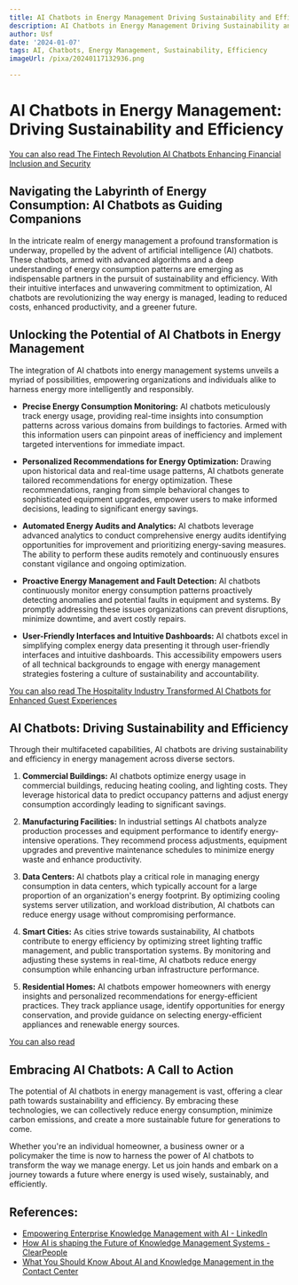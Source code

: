 ```yaml
---
title: AI Chatbots in Energy Management Driving Sustainability and Efficiency
description: AI Chatbots in Energy Management Driving Sustainability and Efficiency
author: Usf
date: '2024-01-07'
tags: AI, Chatbots, Energy Management, Sustainability, Efficiency
imageUrl: /pixa/20240117132936.png

---
```

# AI Chatbots in Energy Management: Driving Sustainability and Efficiency

[You can also read The Fintech Revolution AI Chatbots Enhancing Financial Inclusion and Security](The%20Fintech%20Revolution%20AI%20Chatbots%20Enhancing%20Financial%20Inclusion%20and%20Security)


## Navigating the Labyrinth of Energy  Consumption: AI Chatbots as Guiding  Companions

In the intricate realm of energy management a profound transformation is underway,  propelled by  the advent of artificial  intelligence  (AI)  chatbots. These chatbots, armed with  advanced algorithms and a deep understanding  of energy consumption patterns are emerging as indispensable partners in the  pursuit of sustainability and efficiency. With their intuitive interfaces and unwavering commitment to optimization, AI  chatbots are revolutionizing the way energy  is managed, leading to reduced costs, enhanced productivity, and a greener future.

## Unlocking the Potential  of AI Chatbots in Energy Management

The  integration of AI chatbots  into energy management systems unveils a myriad of possibilities, empowering organizations and individuals alike to harness energy more intelligently and responsibly.  

-  **Precise Energy Consumption Monitoring:** AI chatbots meticulously track energy usage, providing real-time insights into consumption patterns across various domains from buildings to factories. Armed with this information  users can pinpoint areas of inefficiency and implement targeted interventions  for  immediate impact.

- **Personalized  Recommendations for Energy Optimization:** Drawing  upon historical data and real-time usage patterns, AI chatbots generate tailored recommendations for energy optimization. These recommendations, ranging  from  simple behavioral  changes to sophisticated equipment upgrades, empower users to make informed  decisions,  leading to significant energy savings.

- **Automated Energy Audits  and Analytics:** AI  chatbots leverage advanced analytics to conduct comprehensive energy audits identifying opportunities for improvement and prioritizing energy-saving measures. The  ability to perform these audits remotely and continuously  ensures constant vigilance and ongoing optimization.

- **Proactive Energy Management and Fault Detection:** AI chatbots continuously monitor energy consumption patterns proactively detecting anomalies and potential faults in equipment and  systems. By promptly addressing these issues  organizations can prevent disruptions, minimize downtime, and avert  costly repairs.

- **User-Friendly Interfaces and Intuitive Dashboards:** AI chatbots excel in simplifying complex energy data presenting it  through user-friendly interfaces and intuitive dashboards. This  accessibility empowers users of all technical  backgrounds to engage with energy management strategies fostering a culture of sustainability and  accountability.

[You can also read The Hospitality Industry Transformed AI Chatbots for Enhanced Guest Experiences](The%20Hospitality%20Industry%20Transformed%20AI%20Chatbots%20for%20Enhanced%20Guest%20Experiences)


## AI Chatbots: Driving Sustainability and Efficiency

Through their multifaceted capabilities, AI  chatbots are driving sustainability and efficiency in energy management  across diverse sectors.  

1. **Commercial Buildings:** AI chatbots  optimize energy usage in commercial buildings, reducing heating cooling, and lighting  costs. They leverage historical data  to predict occupancy patterns and  adjust energy consumption accordingly leading to significant savings.

2. **Manufacturing Facilities:** In industrial settings AI chatbots analyze production  processes and equipment performance to identify energy-intensive operations. They recommend process adjustments, equipment upgrades and preventive maintenance schedules to  minimize energy waste and enhance productivity.  

3.  **Data Centers:** AI chatbots play a critical role in managing energy consumption in data centers, which typically account for a large proportion of an organization's  energy footprint. By optimizing cooling systems server utilization, and workload distribution, AI chatbots can reduce energy usage without compromising performance.

4. **Smart Cities:** As cities strive towards sustainability, AI  chatbots contribute to energy efficiency by optimizing street lighting traffic management, and  public transportation systems. By monitoring and adjusting these systems in real-time, AI chatbots reduce energy consumption while enhancing urban infrastructure performance.

5. **Residential Homes:**  AI chatbots empower homeowners with energy insights and personalized recommendations for energy-efficient  practices. They track appliance usage, identify opportunities for energy conservation, and provide guidance on selecting energy-efficient appliances  and renewable energy sources.

[You can also read  ]()


## Embracing  AI Chatbots: A Call to Action

The potential  of AI chatbots in energy management is vast, offering a clear path towards sustainability and efficiency. By embracing these technologies, we can collectively reduce energy consumption, minimize carbon  emissions, and create a  more sustainable  future for generations to come.

Whether you're an individual homeowner, a  business owner or a policymaker  the time is now to harness the power of AI  chatbots to  transform the way we manage energy. Let us join hands and embark on a journey towards a future where energy is used wisely, sustainably, and  efficiently.

## References:
- [Empowering Enterprise Knowledge Management with AI - LinkedIn](https://www.linkedin.com/pulse/empowering-enterprise-knowledge-management-ai-sinequa?trk=article-ssr-frontend-pulse_more-articles_related-content-card)
- [How AI is shaping the Future of Knowledge Management Systems - ClearPeople](https://www.clearpeople.com/blog/ai-future-knowledge-management-systems)
- [What You Should Know About AI and Knowledge Management in the Contact Center](https://www.nojitter.com/contact-center-customer-experience/what-you-should-know-about-ai-and-knowledge-management-contact)
